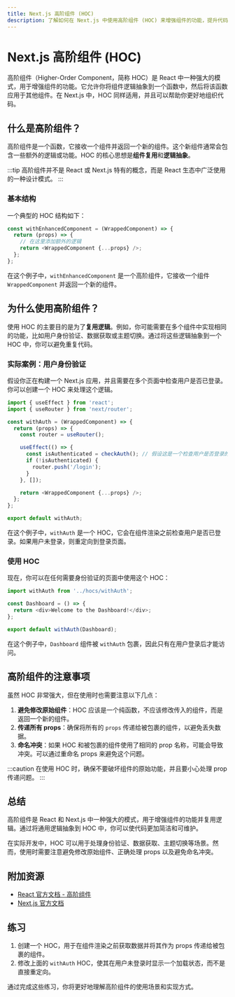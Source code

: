 ```yaml
---
title: Next.js 高阶组件 (HOC)
description: 了解如何在 Next.js 中使用高阶组件 (HOC) 来增强组件的功能，提升代码复用性和逻辑抽象能力。
---
```


# Next.js 高阶组件 (HOC)

高阶组件（Higher-Order Component，简称 HOC）是 React 中一种强大的模式，用于增强组件的功能。它允许你将组件逻辑抽象到一个函数中，然后将该函数应用于其他组件。在 Next.js 中，HOC 同样适用，并且可以帮助你更好地组织代码。

## 什么是高阶组件？

高阶组件是一个函数，它接收一个组件并返回一个新的组件。这个新组件通常会包含一些额外的逻辑或功能。HOC 的核心思想是**组件复用**和**逻辑抽象**。

:::tip
高阶组件并不是 React 或 Next.js 特有的概念，而是 React 生态中广泛使用的一种设计模式。
:::

### 基本结构

一个典型的 HOC 结构如下：

```javascript
const withEnhancedComponent = (WrappedComponent) => {
  return (props) => {
    // 在这里添加额外的逻辑
    return <WrappedComponent {...props} />;
  };
};
```

在这个例子中，`withEnhancedComponent` 是一个高阶组件，它接收一个组件 `WrappedComponent` 并返回一个新的组件。

## 为什么使用高阶组件？

使用 HOC 的主要目的是为了**复用逻辑**。例如，你可能需要在多个组件中实现相同的功能，比如用户身份验证、数据获取或主题切换。通过将这些逻辑抽象到一个 HOC 中，你可以避免重复代码。

### 实际案例：用户身份验证

假设你正在构建一个 Next.js 应用，并且需要在多个页面中检查用户是否已登录。你可以创建一个 HOC 来处理这个逻辑。

```javascript
import { useEffect } from 'react';
import { useRouter } from 'next/router';

const withAuth = (WrappedComponent) => {
  return (props) => {
    const router = useRouter();

    useEffect(() => {
      const isAuthenticated = checkAuth(); // 假设这是一个检查用户是否登录的函数
      if (!isAuthenticated) {
        router.push('/login');
      }
    }, []);

    return <WrappedComponent {...props} />;
  };
};

export default withAuth;
```

在这个例子中，`withAuth` 是一个 HOC，它会在组件渲染之前检查用户是否已登录。如果用户未登录，则重定向到登录页面。

### 使用 HOC

现在，你可以在任何需要身份验证的页面中使用这个 HOC：

```javascript
import withAuth from '../hocs/withAuth';

const Dashboard = () => {
  return <div>Welcome to the Dashboard!</div>;
};

export default withAuth(Dashboard);
```

在这个例子中，`Dashboard` 组件被 `withAuth` 包裹，因此只有在用户登录后才能访问。

## 高阶组件的注意事项

虽然 HOC 非常强大，但在使用时也需要注意以下几点：

1. **避免修改原始组件**：HOC 应该是一个纯函数，不应该修改传入的组件，而是返回一个新的组件。
2. **传递所有 props**：确保将所有的 `props` 传递给被包裹的组件，以避免丢失数据。
3. **命名冲突**：如果 HOC 和被包裹的组件使用了相同的 prop 名称，可能会导致冲突。可以通过重命名 props 来避免这个问题。

:::caution
在使用 HOC 时，确保不要破坏组件的原始功能，并且要小心处理 prop 传递问题。
:::

## 总结

高阶组件是 React 和 Next.js 中一种强大的模式，用于增强组件的功能并复用逻辑。通过将通用逻辑抽象到 HOC 中，你可以使代码更加简洁和可维护。

在实际开发中，HOC 可以用于处理身份验证、数据获取、主题切换等场景。然而，使用时需要注意避免修改原始组件、正确处理 props 以及避免命名冲突。

## 附加资源

- [React 官方文档 - 高阶组件](https://reactjs.org/docs/higher-order-components.html)
- [Next.js 官方文档](https://nextjs.org/docs)

## 练习

1. 创建一个 HOC，用于在组件渲染之前获取数据并将其作为 props 传递给被包裹的组件。
2. 修改上面的 `withAuth` HOC，使其在用户未登录时显示一个加载状态，而不是直接重定向。

通过完成这些练习，你将更好地理解高阶组件的使用场景和实现方式。